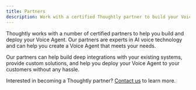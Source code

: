 ```yaml
---
title: Partners
description: Work with a certified Thoughtly partner to build your Voice Agent
---
```


Thoughtly works with a number of certified partners to help you build and deploy your Voice Agent. Our partners are experts in AI voice technology and can help you create a Voice Agent that meets your needs.

Our partners can help build deep integrations with your existing systems, provide custom solutions, and help you deploy your Voice Agent to your customers without any hassle.


<CardGroup cols={2} className='gap-y-4 gap-x-4'>
	<PartnerCard
		name="High I.Q."
		href="https://highiq.io/"
		logoUrl="https://cdn.thought.ly/assets/highiq.svg"
		description="Automated Agents for Real Estate Agents and Mortgage Brokers"
	/>
	<PartnerCard
		name="echoX"
		href="https://www.echo-x.ai/"
		logoUrl="https://cdn.thought.ly/assets/echox.png"
		description="Inbound Support Agents"
	/>
	<PartnerCard
		name="Lucid AI Solutions"
		href="https://lucidaisolutions.com"
		logoUrl="https://cdn.thought.ly/assets/lucid-ai.png"
		description="Outbound Sales Agents"
	/>
	<PartnerCard
		name="Fairfax Partners"
		href="https://fairfaxpartners.ca"
		logoUrl="https://cdn.thought.ly/assets/fairfax-partners.png"
		description="Investor Relations and Corporate Communications"
	/>
</CardGroup>

<Note>Interested in becoming a Thoughtly partner? [Contact us](/company/support) to learn more.</Note>

